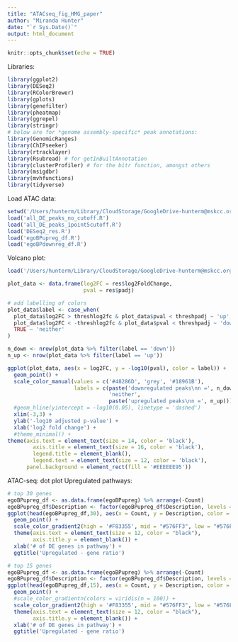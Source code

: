 ```yaml
---
title: "ATACseq_fig_HMG_paper"
author: "Miranda Hunter"
date: "`r Sys.Date()`"
output: html_document
---
```


```r
knitr::opts_chunk$set(echo = TRUE)
```

Libraries:
``` r
library(ggplot2)
library(DESeq2)
library(RColorBrewer)
library(gplots)
library(genefilter)
library(pheatmap)
library(ggrepel)
library(stringr)
# below are for *genome assembly-specific* peak annotations:
library(GenomicRanges)
library(ChIPseeker)
library(rtracklayer)
library(Rsubread) # for getInBuiltAnnotation
library(clusterProfiler) # for the bitr function, amongst others
library(msigdbr)
library(mvhfunctions)
library(tidyverse)
```

Load ATAC data:
``` r
setwd('/Users/hunterm/Library/CloudStorage/GoogleDrive-hunterm@mskcc.org/.shortcut-targets-by-id/1L5uwxnNO44Pd7GBMBhMGO9vvsi7uifYZ/White Lab Gsuite Main Drive/Lab members/Miranda Hunter_GSuite/Miranda_R_new/bulk_ATACseq_analysis/')
load('all_DE_peaks_no_cutoff.R')
load('all_DE_peaks_1point5cutoff.R')
load('DESeq2_res.R')
load('egoBPupreg_df.R')
load('egoBPdownreg_df.R')
```

Volcano plot:
``` r
load('/Users/hunterm/Library/CloudStorage/GoogleDrive-hunterm@mskcc.org/.shortcut-targets-by-id/1L5uwxnNO44Pd7GBMBhMGO9vvsi7uifYZ/White Lab Gsuite Main Drive/Lab members/Miranda Hunter_GSuite/Miranda_R_new/bulk_ATACseq_analysis/DESeq2_res.R')

plot_data <- data.frame(log2FC = res$log2FoldChange,
                        pval = res$padj)

# add labelling of colors
plot_data$label <- case_when(
  plot_data$log2FC > threshlog2fc & plot_data$pval < threshpadj ~ 'up',
  plot_data$log2FC < -threshlog2fc & plot_data$pval < threshpadj ~ 'down',
  TRUE ~ 'neither'
)

n_down <- nrow(plot_data %>% filter(label == 'down'))
n_up <- nrow(plot_data %>% filter(label == 'up'))

ggplot(plot_data, aes(x = log2FC, y = -log10(pval), color = label)) +
  geom_point() +
  scale_color_manual(values = c('#48286D', 'grey', '#18961B'),
                     labels = c(paste('downregulated peaks\nn =', n_down),
                                'neither',
                                paste('upregulated peaks\nn =', n_up))) +
  #geom_hline(yintercept = -log10(0.05), linetype = 'dashed')
  xlim(-3,3) +
  ylab('-log10 adjusted p-value') +
  xlab('log2 fold change') +
  #theme_minimal() +
theme(axis.text = element_text(size = 14, color = 'black'),
        axis.title = element_text(size = 16, color = 'black'),
        legend.title = element_blank(),
        legend.text = element_text(size = 12, color = 'black'),
      panel.background = element_rect(fill = '#EEEEEE95')) 

```


ATAC-seq: dot plot
Upregulated pathways:
``` r
# top 30 genes
egoBPupreg_df <- as.data.frame(egoBPupreg) %>% arrange(-Count) 
egoBPupreg_df$Description <- factor(egoBPupreg_df$Description, levels = rev(egoBPupreg_df$Description))
ggplot(head(egoBPupreg_df,30), aes(x = Count, y = Description, color = p.adjust, size = Count)) +
  geom_point() +
  scale_color_gradient2(high = '#F83355', mid = "#576FF3", low = "#576FF3") +
  theme(axis.text = element_text(size = 12, color = "black"),
        axis.title.y = element_blank()) +
  xlab('# of DE genes in pathway') +
  ggtitle('Upregulated - gene ratio')

# top 15 genes
egoBPupreg_df <- as.data.frame(egoBPupreg) %>% arrange(-Count) 
egoBPupreg_df$Description <- factor(egoBPupreg_df$Description, levels = rev(egoBPupreg_df$Description))
ggplot(head(egoBPupreg_df,15), aes(x = Count, y = Description, color = p.adjust, size = Count)) +
  geom_point() +
  #scale_color_gradientn(colors = viridis(n = 100)) +
  scale_color_gradient2(high = '#F83355', mid = "#576FF3", low = "#576FF3") +
  theme(axis.text = element_text(size = 12, color = "black"),
        axis.title.y = element_blank()) +
  xlab('# of DE genes in pathway') +
  ggtitle('Upregulated - gene ratio')

```











